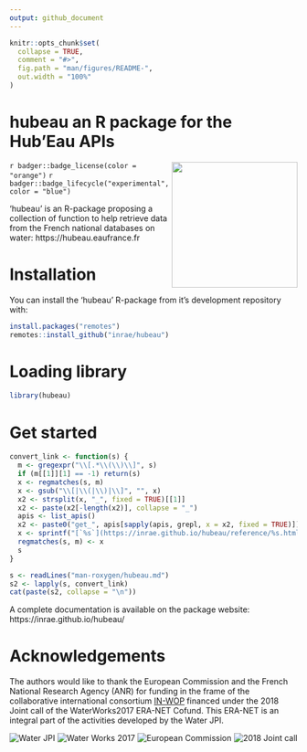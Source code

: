 ```yaml
---
output: github_document
---
```


<!-- README.md is generated from README.Rmd. Please edit that file -->

```r
knitr::opts_chunk$set(
  collapse = TRUE,
  comment = "#>",
  fig.path = "man/figures/README-",
  out.width = "100%"
)
```

# hubeau an R package for the Hub'Eau APIs

<img src="man/figures/logo.png" style="float: right; height: 220px;"/>

<!-- badges: start -->
`r badger::badge_license(color = "orange")`
`r badger::badge_lifecycle("experimental", color = "blue")`
<!-- badges: end -->

'hubeau' is an R-package proposing a collection of function to help retrieve data from the French national databases on water: https://hubeau.eaufrance.fr

# Installation

You can install the 'hubeau' R-package from it's development repository with:

``` r
install.packages("remotes")
remotes::install_github("inrae/hubeau")
```

# Loading library

```r
library(hubeau)
```

# Get started

```r
convert_link <- function(s) {
  m <- gregexpr("\\[.*\\(\\)\\]", s)
  if (m[[1]][1] == -1) return(s)
  x <- regmatches(s, m)
  x <- gsub("\\[|\\(|\\)|\\]", "", x)
  x2 <- strsplit(x, "_", fixed = TRUE)[[1]]
  x2 <- paste(x2[-length(x2)], collapse = "_")
  apis <- list_apis()
  x2 <- paste0("get_", apis[sapply(apis, grepl, x = x2, fixed = TRUE)])
  x <- sprintf("[`%s`](https://inrae.github.io/hubeau/reference/%s.html)", x, x2)
  regmatches(s, m) <- x
  s
}

s <- readLines("man-roxygen/hubeau.md")
s2 <- lapply(s, convert_link)
cat(paste(s2, collapse = "\n"))
```

A complete documentation is available on the package website: https://inrae.github.io/hubeau/

# Acknowledgements

The authors would like to thank the European Commission and the French National Research Agency (ANR) for funding in the frame of the collaborative  international consortium [IN-WOP](http://www.waterjpi.eu/joint-calls/joint-call-2018-waterworks-2017/booklet/in-wop) financed under the 2018 Joint call of the WaterWorks2017 ERA-NET Cofund. This ERA-NET is an integral part of the activities developed by the Water JPI.

<div style="display: flex; justify-content: space-between;">![Water JPI](man/figures/logo_water_jpi.png) ![Water Works 2017](man/figures/logo_water_works_2017.png) ![European Commission](man/figures/logo_european_commission.jpg) ![2018 Joint call](man/figures/logo_2018_joint_call.png)</div>
